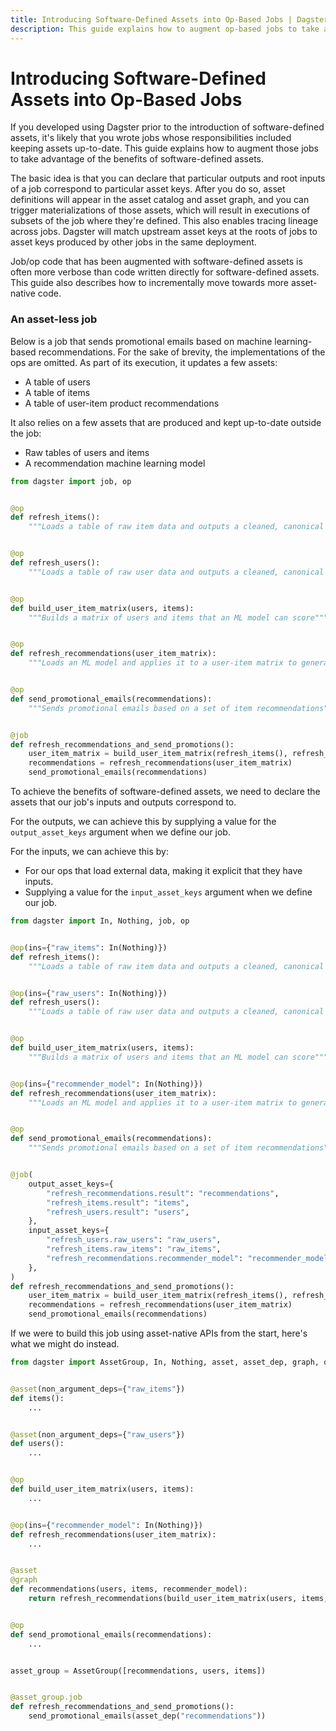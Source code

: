 ```yaml
---
title: Introducing Software-Defined Assets into Op-Based Jobs | Dagster
description: This guide explains how to augment op-based jobs to take advantage of the benefits of software-defined assets.
---
```


# Introducing Software-Defined Assets into Op-Based Jobs

If you developed using Dagster prior to the introduction of software-defined assets, it's likely that you wrote jobs whose responsibilities included keeping assets up-to-date. This guide explains how to augment those jobs to take advantage of the benefits of software-defined assets.

The basic idea is that you can declare that particular outputs and root inputs of a job correspond to particular asset keys. After you do so, asset definitions will appear in the asset catalog and asset graph, and you can trigger materializations of those assets, which will result in executions of subsets of the job where they're defined. This also enables tracing lineage across jobs. Dagster will match upstream asset keys at the roots of jobs to asset keys produced by other jobs in the same deployment.

Job/op code that has been augmented with software-defined assets is often more verbose than code written directly for software-defined assets. This guide also describes how to incrementally move towards more asset-native code.

### An asset-less job

Below is a job that sends promotional emails based on machine learning-based recommendations. For the sake of brevity, the implementations of the ops are omitted. As part of its execution, it updates a few assets:

- A table of users
- A table of items
- A table of user-item product recommendations

It also relies on a few assets that are produced and kept up-to-date outside the job:

- Raw tables of users and items
- A recommendation machine learning model

```python file=/guides/dagster/ops_to_assets/full_jobs_and_ops.py
from dagster import job, op


@op
def refresh_items():
    """Loads a table of raw item data and outputs a cleaned, canonical table of items"""


@op
def refresh_users():
    """Loads a table of raw user data and outputs a cleaned, canonical table of users"""


@op
def build_user_item_matrix(users, items):
    """Builds a matrix of users and items that an ML model can score"""


@op
def refresh_recommendations(user_item_matrix):
    """Loads an ML model and applies it to a user-item matrix to generate recommendations"""


@op
def send_promotional_emails(recommendations):
    """Sends promotional emails based on a set of item recommendations"""


@job
def refresh_recommendations_and_send_promotions():
    user_item_matrix = build_user_item_matrix(refresh_items(), refresh_users())
    recommendations = refresh_recommendations(user_item_matrix)
    send_promotional_emails(recommendations)
```

To achieve the benefits of software-defined assets, we need to declare the assets that our job's inputs and outputs correspond to.

For the outputs, we can achieve this by supplying a value for the `output_asset_keys` argument when we define our job.

For the inputs, we can achieve this by:

- For our ops that load external data, making it explicit that they have inputs.
- Supplying a value for the `input_asset_keys` argument when we define our job.

```python file=/guides/dagster/ops_to_assets/augmented_with_assets.py
from dagster import In, Nothing, job, op


@op(ins={"raw_items": In(Nothing)})
def refresh_items():
    """Loads a table of raw item data and outputs a cleaned, canonical table of items"""


@op(ins={"raw_users": In(Nothing)})
def refresh_users():
    """Loads a table of raw user data and outputs a cleaned, canonical table of users"""


@op
def build_user_item_matrix(users, items):
    """Builds a matrix of users and items that an ML model can score"""


@op(ins={"recommender_model": In(Nothing)})
def refresh_recommendations(user_item_matrix):
    """Loads an ML model and applies it to a user-item matrix to generate recommendations"""


@op
def send_promotional_emails(recommendations):
    """Sends promotional emails based on a set of item recommendations"""


@job(
    output_asset_keys={
        "refresh_recommendations.result": "recommendations",
        "refresh_items.result": "items",
        "refresh_users.result": "users",
    },
    input_asset_keys={
        "refresh_users.raw_users": "raw_users",
        "refresh_items.raw_items": "raw_items",
        "refresh_recommendations.recommender_model": "recommender_model",
    },
)
def refresh_recommendations_and_send_promotions():
    user_item_matrix = build_user_item_matrix(refresh_items(), refresh_users())
    recommendations = refresh_recommendations(user_item_matrix)
    send_promotional_emails(recommendations)
```

If we were to build this job using asset-native APIs from the start, here's what we might do instead.

```python file=/guides/dagster/ops_to_assets/asset_native.py
from dagster import AssetGroup, In, Nothing, asset, asset_dep, graph, op


@asset(non_argument_deps={"raw_items"})
def items():
    ...


@asset(non_argument_deps={"raw_users"})
def users():
    ...


@op
def build_user_item_matrix(users, items):
    ...


@op(ins={"recommender_model": In(Nothing)})
def refresh_recommendations(user_item_matrix):
    ...


@asset
@graph
def recommendations(users, items, recommender_model):
    return refresh_recommendations(build_user_item_matrix(users, items, recommender_model))


@op
def send_promotional_emails(recommendations):
    ...


asset_group = AssetGroup([recommendations, users, items])


@asset_group.job
def refresh_recommendations_and_send_promotions():
    send_promotional_emails(asset_dep("recommendations"))
```
